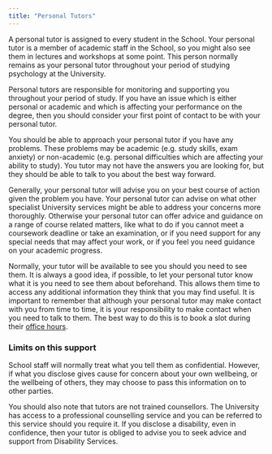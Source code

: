 ```yaml
---
title: "Personal Tutors"
---
```


A personal tutor is assigned to every student in the School. Your personal tutor is a member of academic staff in the School, so you might also see them in lectures and workshops at some point. This person normally remains as your personal tutor throughout your period of studying psychology at the University.

Personal tutors are responsible for monitoring and supporting you throughout your period of study. If you have an issue which is either personal or academic and which is affecting your performance on the degree, then you should consider your first point of contact to be with your personal tutor.

You should be able to approach your personal tutor if you have any problems. These problems may be academic (e.g. study skills, exam anxiety) or non-academic (e.g. personal difficulties which are affecting your ability to study). You tutor may not have the answers you are looking for, but they should be able to talk to you about the best way forward.

Generally, your personal tutor will advise you on your best course of action given the problem you have. Your personal tutor can advise on what other specialist University services might be able to address your concerns more thoroughly. Otherwise your personal tutor can offer advice and guidance on a range of course related matters, like what to do if you cannot meet a coursework deadline or take an examination, or if you need support for any special needs that may affect your work, or if you feel you need guidance on your academic progress.

Normally, your tutor will be available to see you should you need to see them. It is always a good idea, if possible, to let your personal tutor know what it is you need to see them about beforehand. This allows them time to access any additional information they think that you may find useful. It is important to remember that although your personal tutor may make contact with you from time to time, it is your responsibility to make contact when you need to talk to them. The best way to do this is to book a slot during their [office hours](https://dle.plymouth.ac.uk/course/view.php?id=66067).

### Limits on this support

School staff will normally treat what you tell them as confidential. However, if what you disclose gives cause for concern about your own wellbeing, or the wellbeing of others, they may choose to pass this information on to other parties. 

You should also note that tutors are not trained counsellors. The University has access to a professional counselling service and you can be referred to this service should you require it. If you disclose a disability, even in confidence, then your tutor is obliged to advise you to seek advice and support from Disability Services.
